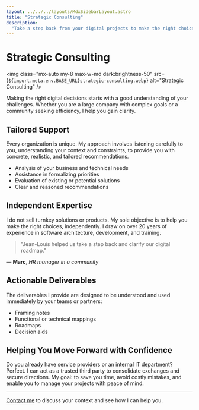 ```yaml
---
layout: ../../../layouts/MdxSidebarLayout.astro
title: "Strategic Consulting"
description:
  "Take a step back from your digital projects to make the right choices."
---
```



# Strategic Consulting

<img
  class="mx-auto my-8 max-w-md dark:brightness-50"
  src={`${import.meta.env.BASE_URL}strategic-consulting.webp`}
  alt="Strategic Consulting"
/>

Making the right digital decisions starts with a good understanding of your challenges. Whether you are a large company with complex goals or a community seeking efficiency, I help you gain clarity.

## Tailored Support

Every organization is unique. My approach involves listening carefully to you, understanding your context and constraints, to provide you with concrete, realistic, and tailored recommendations.

- Analysis of your business and technical needs
- Assistance in formalizing priorities
- Evaluation of existing or potential solutions
- Clear and reasoned recommendations

## Independent Expertise

I do not sell turnkey solutions or products. My sole objective is to help you make the right choices, independently. I draw on over 20 years of experience in software architecture, development, and training.

> "Jean-Louis helped us take a step back and clarify our digital roadmap."

— **Marc**, _HR manager in a community_

## Actionable Deliverables

The deliverables I provide are designed to be understood and used immediately by your teams or partners:

- Framing notes
- Functional or technical mappings
- Roadmaps
- Decision aids

## Helping You Move Forward with Confidence

Do you already have service providers or an internal IT department? Perfect. I can act as a trusted third party to consolidate exchanges and secure directions. My goal: to save you time, avoid costly mistakes, and enable you to manage your projects with peace of mind.

---

[Contact me](../fr/contact) to discuss your context and see how I can help you.